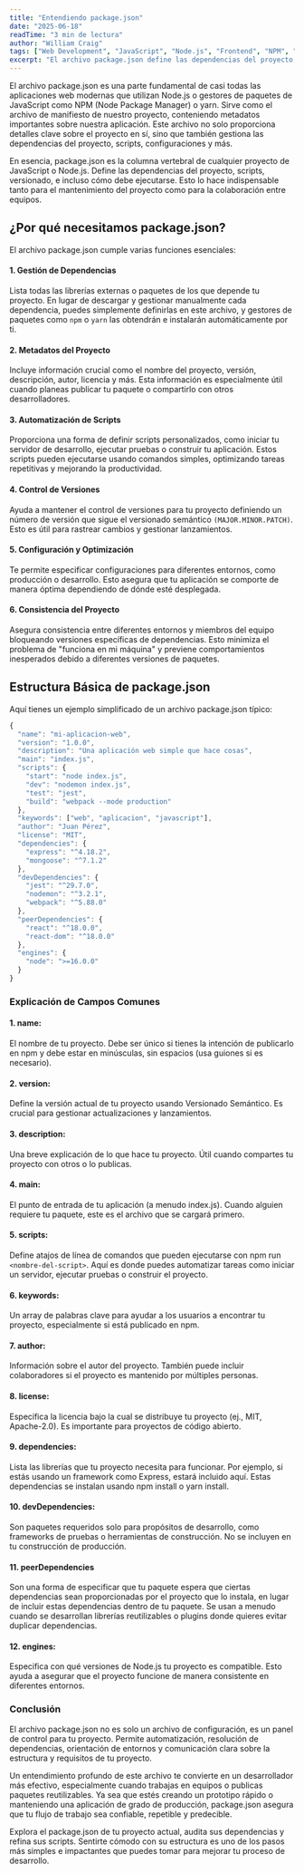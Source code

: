 ```yaml
---
title: "Entendiendo package.json"
date: "2025-06-18"
readTime: "3 min de lectura"
author: "William Craig"
tags: ["Web Development", "JavaScript", "Node.js", "Frontend", "NPM", "Yarn", "Package.json", "JSON", "Dependencies", "Scripts", "Versioning", "Semantic Versioning"]
excerpt: "El archivo package.json define las dependencias del proyecto, scripts, versionado, e incluso cómo debe ejecutarse, entre otras cosas."
---
```


El archivo package.json es una parte fundamental de casi todas las aplicaciones web modernas que utilizan Node.js o gestores de paquetes de JavaScript como NPM (Node Package Manager) o yarn. Sirve como el archivo de manifiesto de nuestro proyecto, conteniendo metadatos importantes sobre nuestra aplicación. Este archivo no solo proporciona detalles clave sobre el proyecto en sí, sino que también gestiona las dependencias del proyecto, scripts, configuraciones y más.

En esencia, package.json es la columna vertebral de cualquier proyecto de JavaScript o Node.js. Define las dependencias del proyecto, scripts, versionado, e incluso cómo debe ejecutarse. Esto lo hace indispensable tanto para el mantenimiento del proyecto como para la colaboración entre equipos.

## ¿Por qué necesitamos package.json?

El archivo package.json cumple varias funciones esenciales:

#### 1. Gestión de Dependencias
Lista todas las librerías externas o paquetes de los que depende tu proyecto. En lugar de descargar y gestionar manualmente cada dependencia, puedes simplemente definirlas en este archivo, y gestores de paquetes como `npm` o `yarn` las obtendrán e instalarán automáticamente por ti.

#### 2. Metadatos del Proyecto
Incluye información crucial como el nombre del proyecto, versión, descripción, autor, licencia y más. Esta información es especialmente útil cuando planeas publicar tu paquete o compartirlo con otros desarrolladores.

#### 3. Automatización de Scripts
Proporciona una forma de definir scripts personalizados, como iniciar tu servidor de desarrollo, ejecutar pruebas o construir tu aplicación. Estos scripts pueden ejecutarse usando comandos simples, optimizando tareas repetitivas y mejorando la productividad.

#### 4. Control de Versiones
Ayuda a mantener el control de versiones para tu proyecto definiendo un número de versión que sigue el versionado semántico `(MAJOR.MINOR.PATCH)`. Esto es útil para rastrear cambios y gestionar lanzamientos.

#### 5. Configuración y Optimización
Te permite especificar configuraciones para diferentes entornos, como producción o desarrollo. Esto asegura que tu aplicación se comporte de manera óptima dependiendo de dónde esté desplegada.

#### 6. Consistencia del Proyecto
Asegura consistencia entre diferentes entornos y miembros del equipo bloqueando versiones específicas de dependencias. Esto minimiza el problema de "funciona en mi máquina" y previene comportamientos inesperados debido a diferentes versiones de paquetes.

## Estructura Básica de package.json

Aquí tienes un ejemplo simplificado de un archivo package.json típico:

```javascript
{
  "name": "mi-aplicacion-web",
  "version": "1.0.0",
  "description": "Una aplicación web simple que hace cosas",
  "main": "index.js",
  "scripts": {
    "start": "node index.js",
    "dev": "nodemon index.js",
    "test": "jest",
    "build": "webpack --mode production"
  },
  "keywords": ["web", "aplicacion", "javascript"],
  "author": "Juan Pérez",
  "license": "MIT",
  "dependencies": {
    "express": "^4.18.2",
    "mongoose": "^7.1.2"
  },
  "devDependencies": {
    "jest": "^29.7.0",
    "nodemon": "^3.2.1",
    "webpack": "^5.88.0"
  },
  "peerDependencies": {
    "react": "^18.0.0",
    "react-dom": "^18.0.0"
  },
  "engines": {
    "node": ">=16.0.0"
  }
}
```

### Explicación de Campos Comunes

#### 1. name:
El nombre de tu proyecto. Debe ser único si tienes la intención de publicarlo en npm y debe estar en minúsculas, sin espacios (usa guiones si es necesario).

#### 2. version:
Define la versión actual de tu proyecto usando Versionado Semántico. Es crucial para gestionar actualizaciones y lanzamientos.

#### 3. description:
Una breve explicación de lo que hace tu proyecto. Útil cuando compartes tu proyecto con otros o lo publicas.

#### 4. main:
El punto de entrada de tu aplicación (a menudo index.js). Cuando alguien requiere tu paquete, este es el archivo que se cargará primero.

#### 5. scripts:
Define atajos de línea de comandos que pueden ejecutarse con npm run `<nombre-del-script>`. Aquí es donde puedes automatizar tareas como iniciar un servidor, ejecutar pruebas o construir el proyecto.

#### 6. keywords:
Un array de palabras clave para ayudar a los usuarios a encontrar tu proyecto, especialmente si está publicado en npm.

#### 7. author:
Información sobre el autor del proyecto. También puede incluir colaboradores si el proyecto es mantenido por múltiples personas.

#### 8. license:
Especifica la licencia bajo la cual se distribuye tu proyecto (ej., MIT, Apache-2.0). Es importante para proyectos de código abierto.

#### 9. dependencies:
Lista las librerías que tu proyecto necesita para funcionar. Por ejemplo, si estás usando un framework como Express, estará incluido aquí. Estas dependencias se instalan usando npm install o yarn install.

#### 10. devDependencies:
Son paquetes requeridos solo para propósitos de desarrollo, como frameworks de pruebas o herramientas de construcción. No se incluyen en tu construcción de producción.

#### 11. peerDependencies
Son una forma de especificar que tu paquete espera que ciertas dependencias sean proporcionadas por el proyecto que lo instala, en lugar de incluir estas dependencias dentro de tu paquete. Se usan a menudo cuando se desarrollan librerías reutilizables o plugins donde quieres evitar duplicar dependencias.

#### 12. engines:
Especifica con qué versiones de Node.js tu proyecto es compatible. Esto ayuda a asegurar que el proyecto funcione de manera consistente en diferentes entornos.

### Conclusión

El archivo package.json no es solo un archivo de configuración, es un panel de control para tu proyecto. Permite automatización, resolución de dependencias, orientación de entornos y comunicación clara sobre la estructura y requisitos de tu proyecto.

Un entendimiento profundo de este archivo te convierte en un desarrollador más efectivo, especialmente cuando trabajas en equipos o publicas paquetes reutilizables. Ya sea que estés creando un prototipo rápido o manteniendo una aplicación de grado de producción, package.json asegura que tu flujo de trabajo sea confiable, repetible y predecible.

Explora el package.json de tu proyecto actual, audita sus dependencias y refina sus scripts. Sentirte cómodo con su estructura es uno de los pasos más simples e impactantes que puedes tomar para mejorar tu proceso de desarrollo.
